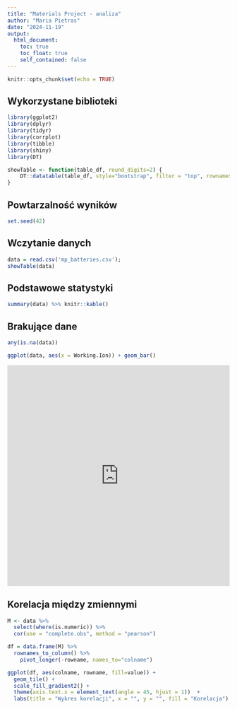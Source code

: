 ```yaml
---
title: "Materials Project - analiza"
author: "Maria Pietras"
date: "2024-11-19"
output:
  html_document:
    toc: true
    toc_float: true
    self_contained: false
---
```


```r
knitr::opts_chunk$set(echo = TRUE)
```

## Wykorzystane biblioteki

```r
library(ggplot2)
library(dplyr)
library(tidyr)
library(corrplot)
library(tibble)
library(shiny)
library(DT)
```
```r
showTable <- function(table_df, round_digits=2) {
    DT::datatable(table_df, style="bootstrap", filter = "top", rownames = FALSE, extensions = "Buttons", options = list(dom = 'Bfrtip', buttons = c('csv', 'excel', 'pdf', 'print'))) %>% formatRound(names(dplyr::select_if(table_df, is.numeric)), round_digits)
}
```


## Powtarzalność wyników

```r
set.seed(42)
```

## Wczytanie danych

```r
data = read.csv('mp_batteries.csv');
showTable(data)
```


## Podstawowe statystyki
```r
summary(data) %>% knitr::kable()
```

## Brakujące dane
```r
any(is.na(data))
```


```r
ggplot(data, aes(x = Working.Ion)) + geom_bar()

```

```{=html}
<iframe height="500" width="100%" frameborder="no" src="https://mpietr.shinyapps.io/mp_batteries/"> </iframe>
```

## Korelacja między zmiennymi

```r
M <- data %>%
  select(where(is.numeric)) %>%
  cor(use = "complete.obs", method = "pearson")

df = data.frame(M) %>%
  rownames_to_column() %>%
    pivot_longer(-rowname, names_to="colname")

ggplot(df, aes(colname, rowname, fill=value)) + 
  geom_tile() +
  scale_fill_gradient2() +
  theme(axis.text.x = element_text(angle = 45, hjust = 1))  +
  labs(title = "Wykres korelacji", x = "", y = "", fill = "Korelacja")

```